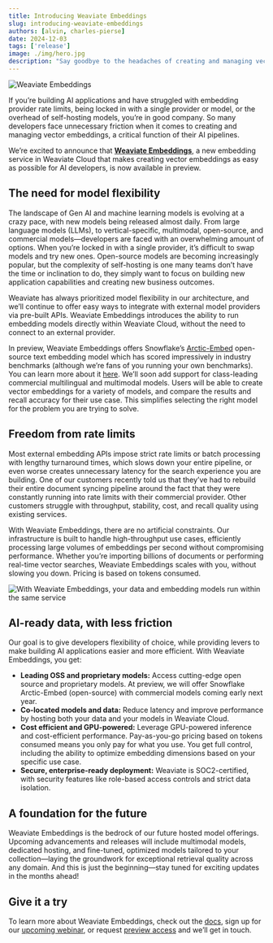 ```yaml
---
title: Introducing Weaviate Embeddings  
slug: introducing-weaviate-embeddings
authors: [alvin, charles-pierse]
date: 2024-12-03
tags: ['release']
image: ./img/hero.jpg
description: "Say goodbye to the headaches of creating and managing vector embeddings."
---
```


![Weaviate Embeddings](./img/hero.jpg)

If you’re building AI applications and have struggled with embedding provider rate limits, being locked in with a single provider or model, or the overhead of self-hosting models, you’re in good company. So many developers face unnecessary friction when it comes to creating and managing vector embeddings, a critical function of their AI pipelines. 

We’re excited to announce that [**Weaviate Embeddings**](/developers/wcs/embeddings), a new embedding service in Weaviate Cloud that makes creating vector embeddings as easy as possible for AI developers, is now available in preview. 

## The need for model flexibility 

The landscape of Gen AI and machine learning models is evolving at a crazy pace, with new models being released almost daily. From large language models (LLMs), to vertical-specific, multimodal, open-source, and commercial models—developers are faced with an overwhelming amount of options. When you’re locked in with a single provider, it’s difficult to swap models and try new ones. Open-source models are becoming increasingly popular, but the complexity of self-hosting is one many teams don’t have the time or inclination to do, they simply want to focus on building new application capabilities and creating new business outcomes.

Weaviate has always prioritized model flexibility in our architecture, and we’ll continue to offer easy ways to integrate with external model providers via pre-built APIs. Weaviate Embeddings introduces the ability to run embedding models directly within Weaviate Cloud, without the need to connect to an external provider.  

In preview, Weaviate Embeddings offers Snowflake’s [Arctic-Embed](https://github.com/Snowflake-Labs/arctic-embed) open-source text embedding model which has scored impressively in industry benchmarks (although we’re fans of you running your own benchmarks). You can learn more about it [here](https://www.snowflake.com/engineering-blog/arctic-embed-m-v1-5-enterprise-retrieval/). We’ll soon add support for class-leading commercial multilingual and multimodal models. Users will be able to create vector embeddings for a variety of models, and compare the results and recall accuracy for their use case. This simplifies selecting the right model for the problem you are trying to solve.

## Freedom from rate limits

Most external embedding APIs impose strict rate limits or batch processing with lengthy turnaround times, which slows down your entire pipeline, or even worse creates unnecessary latency for the search experience you are building. One of our customers recently told us that they’ve had to rebuild their entire document syncing pipeline around the fact that they were constantly running into rate limits with their commercial provider. Other customers struggle with throughput, stability, cost, and recall quality using existing services. 

With Weaviate Embeddings, there are no artificial constraints. Our infrastructure is built to handle high-throughput use cases, efficiently processing large volumes of embeddings per second without compromising performance. Whether you’re importing billions of documents or performing real-time vector searches, Weaviate Embeddings scales with you, without slowing you down. Pricing is based on tokens consumed.

![With Weaviate Embeddings, your data and embedding models run within the same service](./img/weaviate-embeddings.png)


## AI-ready data, with less friction

Our goal is to give developers flexibility of choice, while providing levers to make building AI applications easier and more efficient. With Weaviate Embeddings, you get:

* **Leading OSS and proprietary models:** Access cutting-edge open source and proprietary models. At preview, we will offer Snowflake Arctic-Embed (open-source) with commercial models coming early next year.   
* **Co-located models and data:** Reduce latency and improve performance by hosting both your data and your models in Weaviate Cloud.   
* **Cost efficient and GPU-powered:** Leverage GPU-powered inference and cost-efficient performance. Pay-as-you-go pricing based on tokens consumed means you only pay for what you use. You get full control, including the ability to optimize embedding dimensions based on your specific use case.   
* **Secure, enterprise-ready deployment:** Weaviate is SOC2-certified, with security features like role-based access controls and strict data isolation. 

## A foundation for the future

Weaviate Embeddings is the bedrock of our future hosted model offerings. Upcoming advancements and releases will include multimodal models, dedicated hosting, and fine-tuned, optimized models tailored to your collection—laying the groundwork for exceptional retrieval quality across any domain. And this is just the beginning—stay tuned for exciting updates in the months ahead!

## Give it a try 

To learn more about Weaviate Embeddings, check out the [docs](https://weaviate.io/developers/wcs/embeddings), sign up for our [upcoming webinar](https://webinars.techstronglearning.com/simplify-building-ai-native-embedding-models-and-vector-databases), or request [preview access](https://events.weaviate.io/embeddings-preview) and we’ll get in touch.


<WhatsNext />
